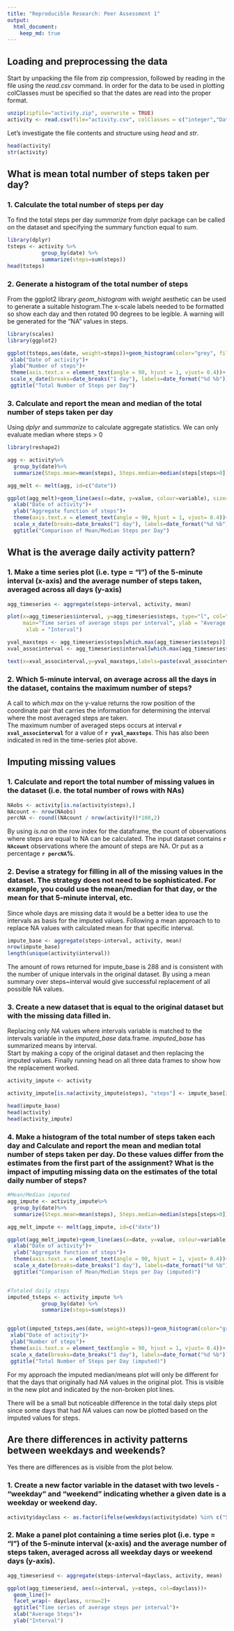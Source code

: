 ```yaml
---
title: "Reproducible Research: Peer Assessment 1"
output: 
  html_document: 
    keep_md: true
---
```



## Loading and preprocessing the data
Start by unpacking the file from zip compression, followed by reading in the file using the *read.csv* command. In order for the data to be used in plotting colClasses must be specified so that the dates are read into the proper format.
```r
unzip(zipfile="activity.zip", overwrite = TRUE)
activity <- read.csv(file="activity.csv", colClasses = c("integer","Date","integer"))
```  
  
Let's investigate the file contents and structure using *head* and *str*.
```r
head(activity)
str(activity)
```  



## What is mean total number of steps taken per day?

### 1. Calculate the total number of steps per day
To find the total steps per day *summarize* from dplyr package can be called on the dataset and specifying the summary function equal to *sum*.
```r
library(dplyr)
tsteps <- activity %>%
           group_by(date) %>%
           summarize(steps=sum(steps))
head(tsteps)
```


### 2. Generate a histogram of the total number of steps
From the ggplot2 library *geom_histogram* with *weight* aesthetic can be used to generate a suitable histogram.The x-scale labels needed to be formatted so show each day and then rotated 90 degrees to be legible. A warning will be generated for the "NA" values in steps.
```r
library(scales)
library(ggplot2)

ggplot(tsteps,aes(date, weight=steps))+geom_histogram(color="grey", fill="royalblue", binwidth=1)+
 xlab("Date of activity")+
 ylab("Number of steps")+
 theme(axis.text.x = element_text(angle = 90, hjust = 1, vjust= 0.4))+
 scale_x_date(breaks=date_breaks("1 day"), labels=date_format("%d %b"))+
 ggtitle("Total Number of Steps per Day")

```


### 3. Calculate and report the mean and median of the total number of steps taken per day
Using *dplyr* and *summarize* to calculate aggregate statistics. We can only evaluate median where steps > 0
```r
library(reshape2)

agg <- activity%>%
  group_by(date)%>% 
  summarize(Steps.mean=mean(steps), Steps.median=median(steps[steps>0]))

agg_melt <- melt(agg, id=c("date"))

ggplot(agg_melt)+geom_line(aes(x=date, y=value, colour=variable), size=2 )+
  xlab("Date of activity")+
  ylab("Aggregate function of steps")+
  theme(axis.text.x = element_text(angle = 90, hjust = 1, vjust= 0.4))+
  scale_x_date(breaks=date_breaks("1 day"), labels=date_format("%d %b"))+
  ggtitle("Comparison of Mean/Median Steps per Day")
```


## What is the average daily activity pattern?
### 1. Make a time series plot (i.e. type = "l") of the 5-minute interval (x-axis) and the average number of steps taken, averaged across all days (y-axis)
```r
agg_timeseries <- aggregate(steps~interval, activity, mean)

plot(x=agg_timeseries$interval, y=agg_timeseries$steps, type="l", col="blue", 
     main="Time series of average steps per interval", ylab = "Average Steps",
      xlab = "Interval")

yval_maxsteps <- agg_timeseries$steps[which.max(agg_timeseries$steps)]
xval_associnterval <- agg_timeseries$interval[which.max(agg_timeseries$steps)]

text(x=xval_associnterval,y=yval_maxsteps,labels=paste(xval_associnterval,round(yval_maxsteps,2),sep=", "),pos=4,cex=0.7, col="red")
```


### 2. Which 5-minute interval, on average across all the days in the dataset, contains the maximum number of steps?

A call to *which.max* on the y-value returns the row position of the coordinate pair that carries the information for determining the interval where the most averaged steps are taken.  
The maximum number of averaged steps occurs at interval **`r xval_associnterval`** for a value of **`r yval_maxsteps`**. This has also been indicated in red in the time-series plot above. 

## Imputing missing values
### 1. Calculate and report the total number of missing values in the dataset (i.e. the total number of rows with NAs)

```r
NAobs <- activity[is.na(activity$steps),]
NAcount <- nrow(NAobs)
percNA <- round((NAcount / nrow(activity))*100,2)
```
By using *is.na* on the row index for the dataframe, the count of observations where steps are equal to NA can be calculated. The input dataset contains **`r NAcount`** observations where the amount of steps are NA. Or put as a percentage **`r percNA`%**.


### 2. Devise a strategy for filling in all of the missing values in the dataset. The strategy does not need to be sophisticated. For example, you could use the mean/median for that day, or the mean for that 5-minute interval, etc.
Since whole days are missing data it would be a better idea to use the intervals as basis for the imputed values. Following a mean approach to to replace NA values with calculated mean for that specific interval.

```r
impute_base <- aggregate(steps~interval, activity, mean)
nrow(impute_base)
length(unique(activity$interval))
```

The amount of rows returned for impute_base is 288 and is consistent with the number of unique intervals in the original dataset. By using a mean summary over steps~interval would give successful replacement of all possible NA values.


### 3. Create a new dataset that is equal to the original dataset but with the missing data filled in.
Replacing only *NA* values where intervals variable is matched to the intervals variable in the *imputed_base* data.frame. *imputed_base* has summarized means by interval.  
Start by making a copy of the original dataset and then replacing the imputed values. Finally running head on all three data frames to show how the replacement worked.
```r
activity_impute <- activity

activity_impute[is.na(activity_impute$steps), "steps"] <- impute_base[impute_base$interval %in% activity_impute[is.na(activity_impute$steps), "interval"] , "steps"]

head(impute_base)
head(activity)
head(activity_impute)
```

### 4. Make a histogram of the total number of steps taken each day and Calculate and report the mean and median total number of steps taken per day. Do these values differ from the estimates from the first part of the assignment? What is the impact of imputing missing data on the estimates of the total daily number of steps?


```r
#Mean/Median imputed
agg_impute <- activity_impute%>%
  group_by(date)%>% 
  summarize(Steps.mean=mean(steps), Steps.median=median(steps[steps>0]))

agg_melt_impute <- melt(agg_impute, id=c("date"))

ggplot(agg_melt_impute)+geom_line(aes(x=date, y=value, colour=variable), size=2 )+
  xlab("Date of activity")+
  ylab("Aggregate function of steps")+
  theme(axis.text.x = element_text(angle = 90, hjust = 1, vjust= 0.4))+
  scale_x_date(breaks=date_breaks("1 day"), labels=date_format("%d %b"))+
  ggtitle("Comparison of Mean/Median Steps per Day (imputed)")


#Totaled daily steps
imputed_tsteps <- activity_impute %>%
           group_by(date) %>%
           summarize(steps=sum(steps))


ggplot(imputed_tsteps,aes(date, weight=steps))+geom_histogram(color="grey", fill="red", binwidth=1)+
 xlab("Date of activity")+
 ylab("Number of steps")+
 theme(axis.text.x = element_text(angle = 90, hjust = 1, vjust= 0.4))+
 scale_x_date(breaks=date_breaks("1 day"), labels=date_format("%d %b"))+
 ggtitle("Total Number of Steps per Day (imputed)")

```
For my approach the imputed median/means plot will only be different for that the days that originally had *NA* values in the original plot. This is visible in the new plot and indicated by the non-broken plot lines.

There will be a small but noticeable difference in the total daily steps plot since some days that had *NA* values can now be plotted based on the imputed values for steps.



## Are there differences in activity patterns between weekdays and weekends?  
  
Yes there are differences as is visible from the plot below.  
  

### 1. Create a new factor variable in the dataset with two levels - "weekday" and "weekend" indicating whether a given date is a weekday or weekend day.
```r
activity$dayclass <- as.factor(ifelse(weekdays(activity$date) %in% c("Saturday","Sunday"),"Weekend","Weekday"))

```


### 2. Make a panel plot containing a time series plot (i.e. type = "l") of the 5-minute interval (x-axis) and the average number of steps taken, averaged across all weekday days or weekend days (y-axis).

```r
agg_timeseriesd <- aggregate(steps~interval+dayclass, activity, mean)

ggplot(agg_timeseriesd, aes(x=interval, y=steps, col=dayclass))+
  geom_line()+
  facet_wrap(~ dayclass, nrow=2)+
  ggtitle("Time series of average steps per interval")+
  xlab("Average Steps")+
  ylab("Interval")
```


